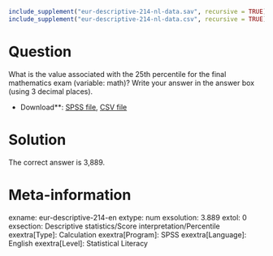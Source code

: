 ```r
include_supplement("eur-descriptive-214-nl-data.sav", recursive = TRUE)
include_supplement("eur-descriptive-214-nl-data.csv", recursive = TRUE)
```

Question
========
What is the value associated with the 25th percentile for the final mathematics exam (variable: math)? Write your answer in the answer box (using 3 decimal places).

* Download**: [SPSS file](eur-descriptive-214-nl-data.sav), [CSV file](eur-descriptive-214-nl-data.csv)


Solution
========
The correct answer is 3,889.

Meta-information
================
exname: eur-descriptive-214-en
extype: num
exsolution: 3.889
extol: 0
exsection: Descriptive statistics/Score interpretation/Percentile
exextra[Type]: Calculation
exextra[Program]: SPSS
exextra[Language]: English
exextra[Level]: Statistical Literacy
